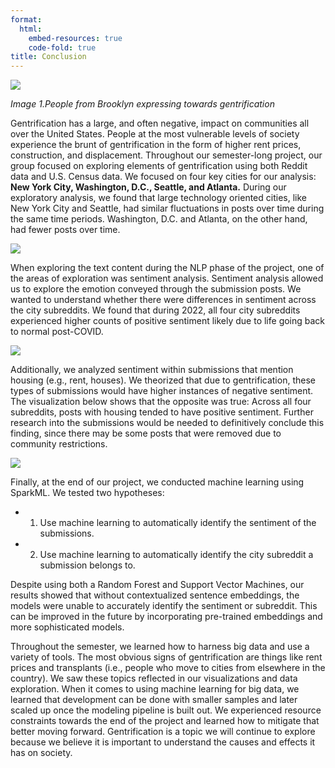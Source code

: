 ```yaml
---
format:
  html:
    embed-resources: true
    code-fold: true
title: Conclusion
---
```



![](img\gentrif.jpg)

*Image 1.People from Brooklyn expressing towards gentrification*


Gentrification has a large, and often negative, impact on communities all over the United States. People at the most vulnerable levels of society experience the brunt of gentrification in the form of higher rent prices, construction, and displacement. Throughout our semester-long project, our group focused on exploring elements of gentrification using both Reddit data and U.S. Census data. We focused on four key cities for our analysis: **New York City, Washington, D.C., Seattle, and Atlanta.** During our exploratory analysis, we found that large technology oriented cities, like New York City and Seattle, had similar fluctuations in posts over time during the same time periods. Washington, D.C. and Atlanta, on the other hand, had fewer posts over time. 

![](img\linegraph.png)


When exploring the text content during the NLP phase of the project, one of the areas of exploration was sentiment analysis. Sentiment analysis allowed us to explore the emotion conveyed through the submission posts. We wanted to understand whether there were differences in sentiment across the city subreddits. We found that during 2022, all four city subreddits experienced higher counts of positive sentiment likely due to life going back to normal post-COVID.

![](img\sentiment_count_bytime.png)

Additionally, we analyzed sentiment within submissions that mention housing (e.g., rent, houses). We theorized that due to gentrification, these types of submissions would have higher instances of negative sentiment. The visualization below shows that the opposite was true: Across all four subreddits, posts with housing tended to have positive sentiment. Further research into the submissions would be needed to definitively conclude this finding, since there may be some posts that were removed due to community restrictions.

![](img\rent_sentiment.png)

Finally, at the end of our project, we conducted machine learning using SparkML. We tested two hypotheses: 

- (1) Use machine learning to automatically identify the sentiment of the submissions.

- (2) Use machine learning to automatically identify the city subreddit a submission belongs to. 

Despite using both a Random Forest and Support Vector Machines, our results showed that without contextualized sentence embeddings, the models were unable to accurately identify the sentiment or subreddit. This can be improved in the future by incorporating pre-trained embeddings and more sophisticated models.

Throughout the semester, we learned how to harness big data and use a variety of tools. The most obvious signs of gentrification are things like rent prices and transplants (i.e., people who move to cities from elsewhere in the country). We saw these topics reflected in our visualizations and data exploration. When it comes to using machine learning for big data, we learned that development can be done with smaller samples and later scaled up once the modeling pipeline is built out. We experienced resource constraints towards the end of the project and learned how to mitigate that better moving forward. Gentrification is a topic we will continue to explore because we believe it is important to understand the causes and effects it has on society.




